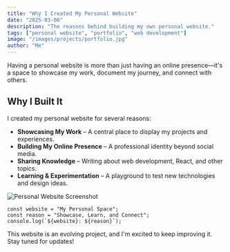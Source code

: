 ```yaml
---
title: "Why I Created My Personal Website"
date: "2025-03-06"
description: "The reasons behind building my own personal website."
tags: ["personal website", "portfolio", "web development"]
image: "/images/projects/portfolio.jpg"
author: "Me"
---
```


Having a personal website is more than just having an online presence—it's a space to showcase my work, document my journey, and connect with others.

## Why I Built It

I created my personal website for several reasons:

- **Showcasing My Work** – A central place to display my projects and experiences.
- **Building My Online Presence** – A professional identity beyond social media.
- **Sharing Knowledge** – Writing about web development, React, and other topics.
- **Learning & Experimentation** – A playground to test new technologies and design ideas.

![Personal Website Screenshot](/images/projects/portfolio.jpg)

```tsx
const website = "My Personal Space";
const reason = "Showcase, Learn, and Connect";
console.log(`${website}: ${reason}`);
```

This website is an evolving project, and I'm excited to keep improving it. Stay tuned for updates!

